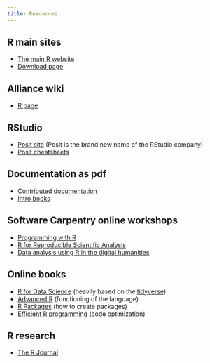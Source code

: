 ```yaml
---
title: Resources
---
```


## R main sites

- [The main R website](https://www.r-project.org/)
- [Download page](https://mirror.rcg.sfu.ca/mirror/CRAN/)

## Alliance wiki

- [R page](https://docs.alliancecan.ca/wiki/R)

## RStudio

- [Posit site](https://posit.co/) (Posit is the brand new name of the RStudio company)
- [Posit cheatsheets](https://posit.co/resources/cheatsheets/)

## Documentation as pdf

- [Contributed documentation](https://cran.r-project.org/other-docs.html)
- [Intro books](https://github.com/ProjectMOSAIC/LittleBooks)

## Software Carpentry online workshops

- [Programming with R](http://swcarpentry.github.io/r-novice-inflammation/)
- [R for Reproducible Scientific Analysis](https://swcarpentry.github.io/r-novice-gapminder/)
- [Data analysis using R in the digital humanities](https://uomresearchit.github.io/r-tidyverse-digital-humanities/)

## Online books

- [R for Data Science](https://r4ds.had.co.nz/index.html) (heavily based on the [tidyverse](https://www.tidyverse.org/))
- [Advanced R](https://adv-r.hadley.nz/) (functioning of the language)
- [R Packages](https://r-pkgs.org/index.html) (how to create packages)
- [Efficient R programming](https://csgillespie.github.io/efficientR/) (code optimization)

## R research

- [The R Journal](https://journal.r-project.org/board.html)
